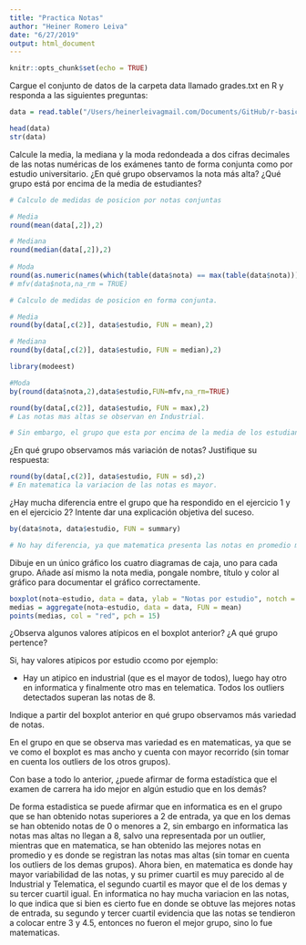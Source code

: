 ```yaml
---
title: "Practica Notas"
author: "Heiner Romero Leiva"
date: "6/27/2019"
output: html_document
---
```


```r
knitr::opts_chunk$set(echo = TRUE)
```

Cargue el conjunto de datos de la carpeta data llamado grades.txt en R y responda a las siguientes preguntas:

```r

data = read.table("/Users/heinerleivagmail.com/Documents/GitHub/r-basic/data/grades.txt", header = TRUE)

head(data)
str(data)

```


Calcule la media, la mediana y la moda redondeada a dos cifras decimales de las notas numéricas de los exámenes tanto de forma conjunta como por estudio universitario. ¿En qué grupo observamos la nota más alta? ¿Qué grupo está por encima de la media de estudiantes?

```r
# Calculo de medidas de posicion por notas conjuntas

# Media
round(mean(data[,2]),2)

# Mediana
round(median(data[,2]),2)
      
# Moda
round(as.numeric(names(which(table(data$nota) == max(table(data$nota))))),2)
# mfv(data$nota,na_rm = TRUE)

# Calculo de medidas de posicion en forma conjunta. 

# Media
round(by(data[,c(2)], data$estudio, FUN = mean),2)

# Mediana
round(by(data[,c(2)], data$estudio, FUN = median),2)

library(modeest)

#Moda
by(round(data$nota,2),data$estudio,FUN=mfv,na_rm=TRUE)

round(by(data[,c(2)], data$estudio, FUN = max),2)
# Las notas mas altas se observan en Industrial.

# Sin embargo, el grupo que esta por encima de la media de los estudiantes es el grupo de matematicas. 
```

¿En qué grupo observamos más variación de notas? Justifique su respuesta:

```r

round(by(data[,c(2)], data$estudio, FUN = sd),2)
# En matematica la variacion de las notas es mayor. 
```

¿Hay mucha diferencia entre el grupo que ha respondido en el ejercicio 1 y en el ejercicio 2? Intente dar una explicación objetiva del suceso. 

```r
by(data$nota, data$estudio, FUN = summary)

# No hay diferencia, ya que matematica presenta las notas en promedio mas altas y es el que tiene  mayor variacion, sin embargo, Industrial presenta mayor recorrido y se debe a que hay un outlier lo cual hace mas grande este recorrido de distancia. 
```

Dibuje en un único gráfico los cuatro diagramas de caja, uno para cada grupo. Añade así mismo la nota media, pongale nombre, título y color al gráfico para documentar el gráfico correctamente.

```r

boxplot(nota~estudio, data = data, ylab = "Notas por estudio", notch = TRUE, col = c("cyan", "gold", "lightblue", "gold"), main = "Boxplot de notas por estudio")
medias = aggregate(nota~estudio, data = data, FUN = mean)
points(medias, col = "red", pch = 15)

```


¿Observa algunos valores atípicos en el boxplot anterior? ¿A qué grupo pertence?

Si, hay valores atipicos por estudio ccomo por ejemplo:

* Hay un atipico en industrial (que es el mayor de todos), luego hay otro en informatica y finalmente otro mas en telematica. Todos los outliers detectados superan las notas de 8. 


Indique a partir del boxplot anterior en qué grupo observamos más variedad de notas.

En el grupo en que se observa mas variedad es en matematicas, ya que se ve como el boxplot es mas ancho y cuenta con mayor recorrido (sin tomar en cuenta los outliers de los otros grupos).


Con base a todo lo anterior, ¿puede afirmar de forma estadística que el examen de carrera ha ido mejor en algún estudio que en los demás?

De forma estadistica se puede afirmar que en informatica es en el grupo que se han obtenido notas superiores a 2 de entrada, ya que en los demas se han obtenido notas de 0 o menores a 2, sin embargo en informatica las notas mas altas no llegan a 8, salvo una representada por un outlier, mientras que en matematica, se han obtenido las mejores notas en promedio y es donde se registran las notas mas altas (sin tomar en cuenta los outliers de los demas grupos). Ahora bien, en matematica es donde hay mayor variabilidad de las notas, y su primer cuartil es muy parecido al de Industrial y Telematica, el segundo cuartil es mayor que el de los demas y su tercer cuartil igual. En informatica no hay mucha variacion en las notas, lo que indica que si bien es cierto fue en donde se obtuve las mejores notas de entrada, su segundo y tercer cuartil evidencia que las notas se tendieron a colocar entre 3 y 4.5, entonces no fueron el mejor grupo, sino lo fue matematicas. 

















